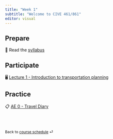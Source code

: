 ```yaml
---
title: "Week 1"
subtitle: "Welcome to CIVE 461/861"
editor: visual
---
```



## Prepare

📖 Read the [syllabus](/teaching/CIVE461/course-syllabus.html)

## Participate

🖥️ [Lecture 1 - Introduction to transportation planning](/teaching/CIVE461/slides/lec-1.html)

## Practice

📋 [AE 0 - Travel Diary](/teaching/CIVE461/ae/ae-0-travel-diary.html)

<br><br>

::: {style="font-size: 0.875em;"}
Back to [course schedule](/teaching/CIVE461/ "Course schedule") ⏎
:::
